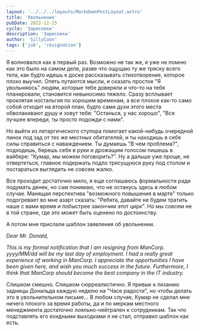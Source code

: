```yaml
---
layout: '../../../layouts/MarkdownPostLayout.astro'
title: 'Увольнение'
pubDate: 2022-12-15
cycle: 'Зарисовки'
description: 'Зарисовки'
author: 'SillyCoon'
tags: ['job', 'resignation']
---
```


Я волновался как в первый раз. Возможно не так же, я уже не помню как это было на самом деле, разве что ощущаю ту же тряску всего тела, как будто идешь к доске рассказывать стихотворение, которое плохо выучил. Опять путаются мысли, и сказать простое "Я увольняюсь" людям, которые тебе доверяли и что-то на тебя планировали, становится невыносимо тяжело. Сразу всплывает проклятая ностальгия по хорошим временам, а все плохое как-то само собой отходит на второй план, будто сами духи этого места обволакивают душу и зовут тебя: "Останься, у нас хорошо", "Все лучшее впереди, ты просто подожди с нами".

Но выйти из летаргического ступора помогает какой-нибудь очередной пинок под зад от тех же местных обитателей, и ты находишь в себе силы справиться с наваждением. Ты думаешь "В чем проблема?", подходишь, берешь себя в руки и дрожащим голосом пишешь в вайбере: "Кумар, мы можем поговорить?". Ну а дальше уже проще, не отвертеться, главное подержать подло трясущуюся руку под столом и постараться выглядеть не совсем жалко.

Все проходит достаточно мило, я еще соглашаюсь формальности ради подумать денек, но сам понимаю, что не останусь здесь в любом случае. Манящая перспектива "возможного повышения в марте" только подогревает во мне азарт сказать: "Ребята, давайте не будем тратить наше с вами время и побыстрее закончим этот цирк". Но мы совсем не в той стране, где это может быть оценено по достоинству.

А потом мне прислали шаблон заявления об увольнении.

_Dear Mr. Donald,_

_This is my formal notification that I am resigning from ManCorp.
yyyy/MM/dd will be my last day of employment.
I had a really great experience of working in ManCorp. I appreciate the opportunities I have been given here, and wish you much success in the future. Furthermore, I think that ManCorp should become the best company in the IT industry._

Слишком смешно. Слишком сюрреалистично. Я привык к лизанию задницы Дональда каждую неделю на "Часе радости", но чтобы делать это в увольнительном письме... В любом случае, Кумар не сделал мне ничего плохого за время работы, да и по меркам местного менеджмента достаточно лояльно-нейтрален к сотрудникам. Так что подставлять его ехидными выходками я не стал, отправил шаблон как есть.
